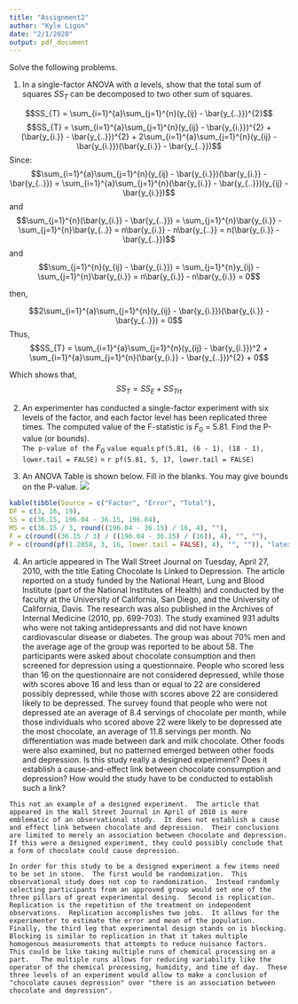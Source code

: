 ```yaml
---
title: "Assignment2"
author: "Kyle Ligon"
date: "2/1/2020"
output: pdf_document
---
```


Solve the following problems.

1. In a single-factor ANOVA with $a$ levels, show that the total sum of squares $SS_{T}$ can be
decomposed to two other sum of squares.

$$SS_{T} = \sum_{i=1}^{a}\sum_{j=1}^{n}(y_{ij} - \bar{y_{..}})^{2}$$
$$SS_{T} = \sum_{i=1}^{a}\sum_{j=1}^{n}(y_{ij} - \bar{y_{i.}})^{2} + (\bar{y_{i.}} - \bar{y_{..}})^{2} + 2\sum_{i=1}^{a}\sum_{j=1}^{n}(y_{ij} - \bar{y_{i.}})(\bar{y_{i.}} - \bar{y_{..}})$$
Since:    
$$\sum_{i=1}^{a}\sum_{j=1}^{n}(y_{ij} - \bar{y_{i.}})(\bar{y_{i.}} - \bar{y_{..}}) = \sum_{i=1}^{a}\sum_{j=1}^{n}(\bar{y_{i.}} - \bar{y_{..}})(y_{ij} - \bar{y_{i.}})$$ and    
$$\sum_{j=1}^{n}(\bar{y_{i.}} - \bar{y_{..}}) = \sum_{j=1}^{n}\bar{y_{i.}} - \sum_{j=1}^{n}\bar{y_{..}} = n\bar{y_{i.}} - n\bar{y_{..}} = n(\bar{y_{i.}} - \bar{y_{..}})$$ and    
$$\sum_{j=1}^{n}(y_{ij} - \bar{y_{i.}}) = \sum_{j=1}^{n}y_{ij} - \sum_{j=1}^{n}\bar{y_{i.}} = n\bar{y_{i.}} - n\bar{y_{i.}} = 0$$

then, 

$$2\sum_{i=1}^{a}\sum_{j=1}^{n}(y_{ij} - \bar{y_{i.}})(\bar{y_{i.}} - \bar{y_{..}}) = 0$$ 
Thus, 
$$SS_{T} = \sum_{i=1}^{a}\sum_{j=1}^{n}(y_{ij} - \bar{y_{i.}})^2 + \sum_{i=1}^{a}\sum_{j=1}^{n}(\bar{y_{i.}} - \bar{y_{..}})^{2} + 0$$

Which shows that, 
  $$SS_{T} = SS_{E} + SS_{Trt}$$    
  
2. An experimenter has conducted a single-factor experiment with six levels of the factor, and
each factor level has been replicated three times. The computed value of the F-statistic is
$F_{0}$ = 5.81. Find the P-value (or bounds).    
`The p-value of the ` $F_{0}$ ` value equals `  `pf(5.81, (6 - 1), (18 - 1), lower.tail = FALSE) ` = `r pf(5.81, 5, 17, lower.tail = FALSE)`

3. An ANOVA Table is shown below. Fill in the blanks. You may give bounds on the P-value.
![](img/anova_table.png)
```r
kable(tibble(Source = c("Factor", "Error", "Total"),      
DF = c(3, 16, 19),      
SS = c(36.15, 196.04 - 36.15, 196.04),      
MS = c(36.15 / 3, round((196.04 - 36.15) / 16, 4), ""),       
F = c(round((36.15 / 3) / ((196.04 - 36.15) / (16)), 4), "", ""),        
P = c(round(pf(1.2058, 3, 16, lower.tail = FALSE), 4), "", "")), "latex")
```

\begin{center}  
\begin{tabular}{l|r|r|l|l|l}
\hline
Source & DF & SS & MS & F & P\\
\hline
Factor & 3 & 36.15 & 12.05 & 1.2058 & 0.3395\\
\hline
Error & 16 & 159.89 & 9.9931 &  & \\
\hline
Total & 19 & 196.04 &  &  & \\
\hline
\end{tabular} 
\end{center}



4. An article appeared in The Wall Street Journal on Tuesday, April 27, 2010, with the title
Eating Chocolate Is Linked to Depression. The article reported on a study funded by the
National Heart, Lung and Blood Institute (part of the National Institutes of Health) and
conducted by the faculty at the University of California, San Diego, and the University of
California, Davis. The research was also published in the Archives of Internal Medicine (2010,
pp. 699-703). The study examined 931 adults who were not taking antidepressants and did
not have known cardiovascular disease or diabetes. The group was about 70% men and the
average age of the group was reported to be about 58. The participants were asked about
chocolate consumption and then screened for depression using a questionnaire. People who
scored less than 16 on the questionnaire are not considered depressed, while those with scores
above 16 and less than or equal to 22 are considered possibly depressed, while those with
scores above 22 are considered likely to be depressed. The survey found that people who were
not depressed ate an average of 8.4 servings of chocolate per month, while those individuals
who scored above 22 were likely to be depressed ate the most chocolate, an average of 11.8
servings per month. No differentiation was made between dark and milk chocolate. Other
foods were also examined, but no patterned emerged between other foods and depression.
Is this study really a designed experiment? Does it establish a cause-and-effect link between
chocolate consumption and depression? How would the study have to be conducted to
establish such a link?

`This not an example of a designed experiment.  The article that appeared in the Wall Street Journal in April of 2010 is more emblematic of an observational study.  It does not establish a cause and effect link between chocolate and depression.  Their conclusions are limited to merely an association between chocolate and depression.  If this were a designed experiment, they could possibly conclude that a form of chocolate could cause depression.`      

`In order for this study to be a designed experiment a few items need to be set in stone.  The first would be randomization.  This observational study does not cop to randomization.  Instead randomly selecting participants from an approved group would set one of the three pillars of great experimental desing.  Second is replication.  Replication is the repetition of the treatment on independent observations.  Replication accomplishes two jobs.  It allows for the experimenter to estimate the error and mean of the population.  Finally, the third leg that experimental design stands on is blocking.  Blocking is similar to replication in that it takes multiple homogenous measurements that attempts to reduce nuisance factors.  This could be like taking multiple runs of chemical processing on a part.   The multiple runs allows for reducing variability like the operator of the chemical processing, humidity, and time of day.  These three levels of an experiment would allow to make a conclusion of "chocolate causes depression" over "there is an association between chocolate and depression".`